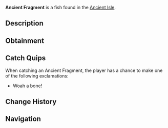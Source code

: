 {{FishInfobox
|image          = Ancient Fragment.png
|rarity         = Fragment
|sea            = First Sea
|location       = [[Ancient Isle]]
|sublocation    = 
|sources        = Fishing Rod
|radar_location = 
|xp             = 80
|weather        = 
|time           = 
|season         = 
|bait           = 
|base_weight    = 0.1
|base_value     = 500
|weight_range   = 0
|base_chance    = 0.01
|base_resil     = 100
}}
'''Ancient Fragment''' is a {{Rarity|Fragment}} fish found in the [[Ancient Isle]].

== Description ==
{{Description|A magical stone with an etching representing a mystical sea creature lost in time.|Bestiary Entry}}

== Obtainment ==
{{Description|Found in the oceans of Ancient Isles...|Bestiary Hint}}
{{Fish Availability|
Ancient Isle/Surrounding Ocean
|top_rods      = 
Ethereal Prism Rod\26263.99\86181.23;
Leviathan's Fang Rod\25812.38\100800.51;
Seraphic Rod\25092.47\86547.09;
No-Life Rod\24297.7\89987.98;
Rapid Rod\23988.53\126061.24;
Lucky Rod\17620.2\129873.01;
Resourceful Rod\21583.97\88297.48;
Flimsy Rod\15131.29\119580.53;
Firefly Rod\22547.49\154070.87;
Fast Rod\20807.03\150954.75;
Fungal Rod\18755.4\124768.93;
Training Rod\15036.04\90323.52;
Adventurer's Rod\14028.05\100475.77;
Rod Of The Forgotten Fang\23486.82\85521.54;
Challenger's Rod\22419.5\86180.58;
Rod Of The Depths\21147.68\80410.08;
Rod Of The Exalted One\20949.08\82432.51;
Zeus Rod\20354.67\80076.28;
Verdant Shear Rod\20350.01\86107.21;
Trident Rod\19829.62\99557.71;
Blazebringer Rod\19764.23\83111.74;
Free Spirit Rod\19682.24\98817.76;
Depthseeker Rod\18157.69\72921.6;
Avalanche Rod\16433.33\66300.61;
Volcanic Rod\15872.1\63326.29;
Steady Rod\6011.82\24586.82
|recommended   = Ethereal Prism Rod
}}

== Catch Quips ==
When catching an Ancient Fragment, the player has a chance to make one of the following exclamations:
* Woah a bone!

== Change History ==
{{Change History|{{subst:Current Version}}}}

== Navigation ==
{{Fish Navbox|Ancient Isle}}